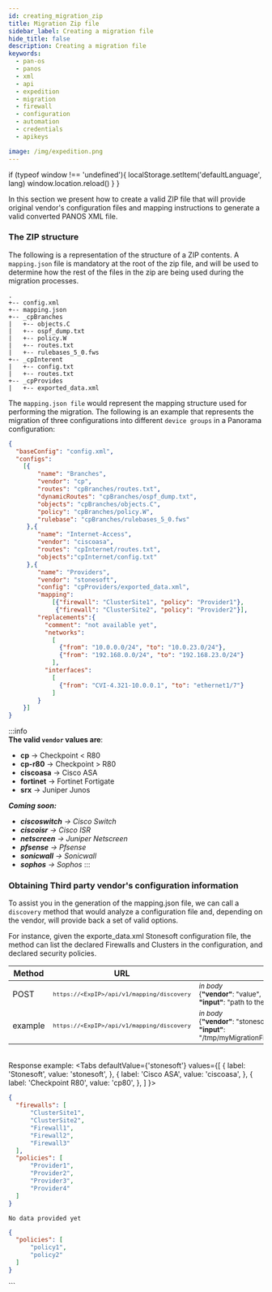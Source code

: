 ```yaml
---
id: creating_migration_zip
title: Migration Zip file
sidebar_label: Creating a migration file
hide_title: false
description: Creating a migration file
keywords:
  - pan-os
  - panos
  - xml
  - api
  - expedition
  - migration
  - firewall
  - configuration
  - automation
  - credentials
  - apikeys

image: /img/expedition.png
---  
```

  if (typeof window !== 'undefined'){
    localStorage.setItem('defaultLanguage', lang)
    window.location.reload()
  }
}  
  



In this section we present how to create a valid ZIP file that will provide original vendor's configuration files and
mapping instructions to generate a valid converted PANOS XML file.

### The ZIP structure
The following is a representation of the structure of a ZIP contents. A ``mapping.json`` file is mandatory at the root of
the zip file, and will be used to determine how the rest of the files in the zip are being used during the migration processes.
``` 
.
+-- config.xml
+-- mapping.json
+-- _cpBranches
|   +-- objects.C
|   +-- ospf_dump.txt
|   +-- policy.W
|   +-- routes.txt
|   +-- rulebases_5_0.fws
+-- _cpInterent
|   +-- config.txt
|   +-- routes.txt
+-- _cpProvides
|   +-- exported_data.xml
```

The ``mapping.json file`` would represent the mapping structure used for performing the migration.
The following is an example that represents the migration of three configurations into different ```device groups``` in a Panorama configuration:
```json
{
  "baseConfig": "config.xml",
  "configs":
    [{
        "name": "Branches",
        "vendor": "cp",
        "routes": "cpBranches/routes.txt",
        "dynamicRoutes": "cpBranches/ospf_dump.txt",
        "objects": "cpBranches/objects.C",
        "policy": "cpBranches/policy.W",
        "rulebase": "cpBranches/rulebases_5_0.fws"
     },{
        "name": "Internet-Access",
        "vendor": "ciscoasa",
        "routes": "cpInternet/routes.txt",
        "objects":"cpInternet/config.txt"
     },{
        "name": "Providers",
        "vendor": "stonesoft",
        "config": "cpProviders/exported_data.xml",
        "mapping":
            [{"firewall": "ClusterSite1", "policy": "Provider1"},
             {"firewall": "ClusterSite2", "policy": "Provider2"}],
        "replacements":{
          "comment": "not available yet",
          "networks":
            [
              {"from": "10.0.0.0/24", "to": "10.0.23.0/24"},
              {"from": "192.168.0.0/24", "to": "192.168.23.0/24"}
            ],
          "interfaces":
            [
              {"from": "CVI-4.321-10.0.0.1", "to": "ethernet1/7"}
            ]     
        }
    }]
}
```


:::info    
**The valid `vendor` values are**:  
- **cp** &rarr; Checkpoint < R80
- **cp-r80**  &rarr; Checkpoint > R80
- **ciscoasa** &rarr; Cisco ASA
- **fortinet**  &rarr; Fortinet Fortigate
- **srx**  &rarr; Juniper Junos

_**Coming soon:**_
- _**ciscoswitch** &rarr; Cisco Switch_
- _**ciscoisr** &rarr; Cisco ISR_
- _**netscreen** &rarr; Juniper Netscreen_
- _**pfsense** &rarr; Pfsense_
- _**sonicwall** &rarr; Sonicwall_
- _**sophos** &rarr; Sophos_
:::  
  
### Obtaining Third party vendor's configuration information
To assist you in the generation of the mapping.json file, we can call a ``discovery`` method that would analyze a 
configuration file and, depending on the vendor, will provide back a set of valid options.

For instance, given the exporte_data.xml Stonesoft configuration file, the method can list the declared Firewalls and Clusters 
in the configuration, and declared security policies.

| Method      | URL                                                             | Parameters |
|-------------|-----------------------------------------------------------------|------------|
| POST        | <small> `https://<ExpIP>/api/v1/mapping/discovery` </small>       | <small>_in body_<br/>{**"vendor"**: "value",<br/>**"input"**: "path to the ZIP file"}</small>|
| example     | <small> `https://<ExpIP>/api/v1/mapping/discovery` </small>       | <small>_in body_<br/>{**"vendor"**: "stonesoft",<br/>**"input"**: "/tmp/myMigrationFiles/cpProviders/exported_data.xml"}</small>| |


<br/>Response example:
<Tabs defaultValue={'stonesoft'}
values={[
{ label: 'Stonesoft', value: 'stonesoft', },
{ label: 'Cisco ASA', value: 'ciscoasa', },
{ label: 'Checkpoint R80', value: 'cp80', },
]
}>  
<TabItem value="stonesoft"> 

```json
{
  "firewalls": [
      "ClusterSite1",
      "ClusterSite2",
      "Firewall1",
      "Firewall2",
      "Firewall3"  
  ],
  "policies": [
      "Provider1",
      "Provider2",
      "Provider3",
      "Provider4" 
  ]
}
```
</TabItem> 
<TabItem value="ciscoasa"> 

```text
No data provided yet 
```
</TabItem> 
<TabItem value="cp80"> 

```json
{
  "policies": [
      "policy1",
      "policy2" 
  ]
}
```
</TabItem> 
</Tabs>  
```

